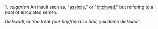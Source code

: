 1. ''vulgarism'' An insult such as, "[[asshole]]," or "[[bitchwad]]," but reffering to a pool of ejaculated semen.

''Dickwad!'', or ''You treat your boyfriend so bad, you damn dickwad!''